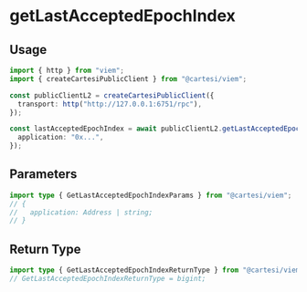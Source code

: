 # getLastAcceptedEpochIndex

## Usage

```ts twoslash
import { http } from "viem";
import { createCartesiPublicClient } from "@cartesi/viem";

const publicClientL2 = createCartesiPublicClient({
  transport: http("http://127.0.0.1:6751/rpc"),
});

const lastAcceptedEpochIndex = await publicClientL2.getLastAcceptedEpochIndex({
  application: "0x...",
});
```

## Parameters

```ts twoslash
import type { GetLastAcceptedEpochIndexParams } from "@cartesi/viem";
// {
//   application: Address | string;
// }
```

## Return Type

```ts twoslash
import type { GetLastAcceptedEpochIndexReturnType } from "@cartesi/viem";
// GetLastAcceptedEpochIndexReturnType = bigint;
```
